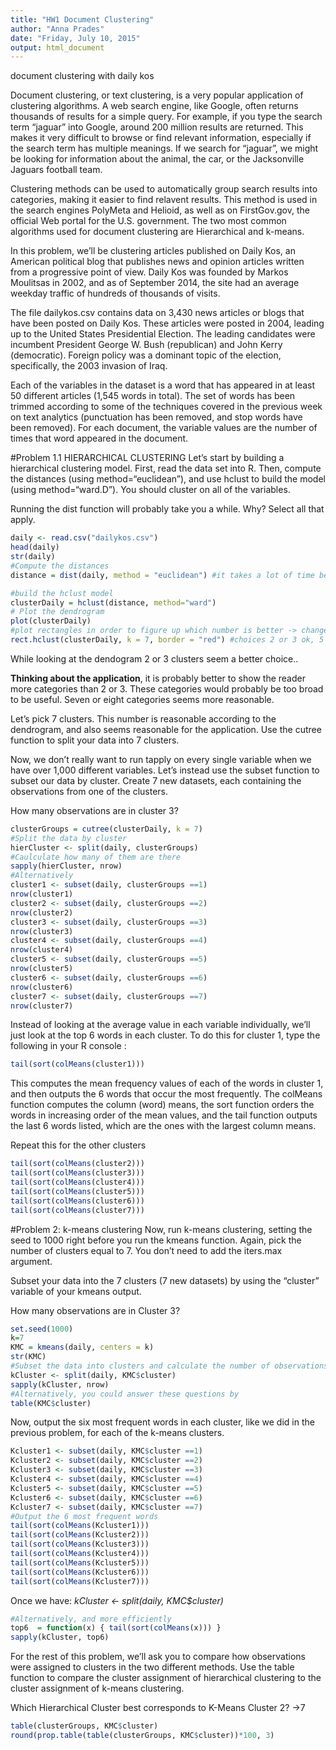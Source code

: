 ```yaml
---
title: "HW1 Document Clustering"
author: "Anna Prades"
date: "Friday, July 10, 2015"
output: html_document
---
```


document clustering with daily kos

Document clustering, or text clustering, is a very popular application of clustering algorithms. A web search engine, like Google, often returns thousands of results for a simple query. For example, if you type the search term "jaguar" into Google, around 200 million results are returned. This makes it very difficult to browse or find relevant information, especially if the search term has multiple meanings. If we search for "jaguar", we might be looking for information about the animal, the car, or the Jacksonville Jaguars football team. 

Clustering methods can be used to automatically group search results into categories, making it easier to find relavent results. This method is used in the search engines PolyMeta and Helioid, as well as on FirstGov.gov, the official Web portal for the U.S. government. The two most common algorithms used for document clustering are Hierarchical and k-means. 

In this problem, we'll be clustering articles published on Daily Kos, an American political blog that publishes news and opinion articles written from a progressive point of view. Daily Kos was founded by Markos Moulitsas in 2002, and as of September 2014, the site had an average weekday traffic of hundreds of thousands of visits. 

The file dailykos.csv contains data on 3,430 news articles or blogs that have been posted on Daily Kos. These articles were posted in 2004, leading up to the United States Presidential Election. The leading candidates were incumbent President George W. Bush (republican) and John Kerry (democratic). Foreign policy was a dominant topic of the election, specifically, the 2003 invasion of Iraq. 

Each of the variables in the dataset is a word that has appeared in at least 50 different articles (1,545 words in total). The set of  words has been trimmed according to some of the techniques covered in the previous week on text analytics (punctuation has been removed, and stop words have been removed). For each document, the variable values are the number of times that word appeared in the document. 

#Problem 1.1 HIERARCHICAL CLUSTERING
Let's start by building a hierarchical clustering model. First, read the data set into R. Then, compute the distances (using method="euclidean"), and use hclust to build the model (using method="ward.D"). You should cluster on all of the variables.

Running the dist function will probably take you a while. Why? Select all that apply.

```r
daily <- read.csv("dailykos.csv")
head(daily)
str(daily)
#Compute the distances
distance = dist(daily, method = "euclidean") #it takes a lot of time because it has a lot of variables and observations

#build the hclust model
clusterDaily = hclust(distance, method="ward")
# Plot the dendrogram
plot(clusterDaily)
#plot rectangles in order to figure up which number is better -> change k=n
rect.hclust(clusterDaily, k = 7, border = "red") #choices 2 or 3 ok, 5 or 6 too small distance
```

While looking at the dendogram 2 or 3 clusters seem a better choice..

**Thinking about the application**, it is probably better to show the reader more categories than 2 or 3. These categories would probably be too broad to be useful. Seven or eight categories seems more reasonable.

Let's pick 7 clusters. This number is reasonable according to the dendrogram, and also seems reasonable for the application. Use the cutree function to split your data into 7 clusters.

Now, we don't really want to run tapply on every single variable when we have over 1,000 different variables. Let's instead use the subset function to subset our data by cluster. Create 7 new datasets, each containing the observations from one of the clusters.

How many observations are in cluster 3?

```r
clusterGroups = cutree(clusterDaily, k = 7)
#Split the data by cluster
hierCluster <- split(daily, clusterGroups)
#Caulculate how many of them are there
sapply(hierCluster, nrow)
#Alternatively
cluster1 <- subset(daily, clusterGroups ==1)
nrow(cluster1)
cluster2 <- subset(daily, clusterGroups ==2)
nrow(cluster2)
cluster3 <- subset(daily, clusterGroups ==3)
nrow(cluster3)
cluster4 <- subset(daily, clusterGroups ==4)
nrow(cluster4)
cluster5 <- subset(daily, clusterGroups ==5)
nrow(cluster5)
cluster6 <- subset(daily, clusterGroups ==6)
nrow(cluster6)
cluster7 <- subset(daily, clusterGroups ==7)
nrow(cluster7)
```

Instead of looking at the average value in each variable individually, we'll just look at the top 6 words in each cluster. To do this for cluster 1, type the following in your R console :

```r
tail(sort(colMeans(cluster1)))
```
This computes the mean frequency values of each of the words in cluster 1, and then outputs the 6 words that occur the most frequently. The colMeans function computes the column (word) means, the sort function orders the words in increasing order of the mean values, and the tail function outputs the last 6 words listed, which are the ones with the largest column means.

Repeat this for the other clusters
```r
tail(sort(colMeans(cluster2)))
tail(sort(colMeans(cluster3)))
tail(sort(colMeans(cluster4)))
tail(sort(colMeans(cluster5)))
tail(sort(colMeans(cluster6)))
tail(sort(colMeans(cluster7)))
```

#Problem 2: k-means clustering
Now, run k-means clustering, setting the seed to 1000 right before you run the kmeans function. Again, pick the number of clusters equal to 7. You don't need to add the iters.max argument.

Subset your data into the 7 clusters (7 new datasets) by using the "cluster" variable of your kmeans output.

How many observations are in Cluster 3?

```r
set.seed(1000)
k=7
KMC = kmeans(daily, centers = k)
str(KMC)
#Subset the data into clusters and calculate the number of observations in each
kCluster <- split(daily, KMC$cluster)
sapply(kCluster, nrow)
#Alternatively, you could answer these questions by
table(KMC$cluster)
```
Now, output the six most frequent words in each cluster, like we did in the previous problem, for each of the k-means clusters.

```r
Kcluster1 <- subset(daily, KMC$cluster ==1)
Kcluster2 <- subset(daily, KMC$cluster ==2)
Kcluster3 <- subset(daily, KMC$cluster ==3)
Kcluster4 <- subset(daily, KMC$cluster ==4)
Kcluster5 <- subset(daily, KMC$cluster ==5)
Kcluster6 <- subset(daily, KMC$cluster ==6)
Kcluster7 <- subset(daily, KMC$cluster ==7)
#Output the 6 most frequent words
tail(sort(colMeans(Kcluster1)))
tail(sort(colMeans(Kcluster2)))
tail(sort(colMeans(Kcluster3)))
tail(sort(colMeans(Kcluster4)))
tail(sort(colMeans(Kcluster5)))
tail(sort(colMeans(Kcluster6)))
tail(sort(colMeans(Kcluster7)))

```

Once we have: *kCluster <- split(daily, KMC$cluster)*
```r
#Alternatively, and more efficiently
top6  = function(x) { tail(sort(colMeans(x))) }
sapply(kCluster, top6)
```

For the rest of this problem, we'll ask you to compare how observations were assigned to clusters in the two different methods. Use the table function to compare the cluster assignment of hierarchical clustering to the cluster assignment of k-means clustering.

Which Hierarchical Cluster best corresponds to K-Means Cluster 2? ->7
```r
table(clusterGroups, KMC$cluster)
round(prop.table(table(clusterGroups, KMC$cluster))*100, 3)
```

